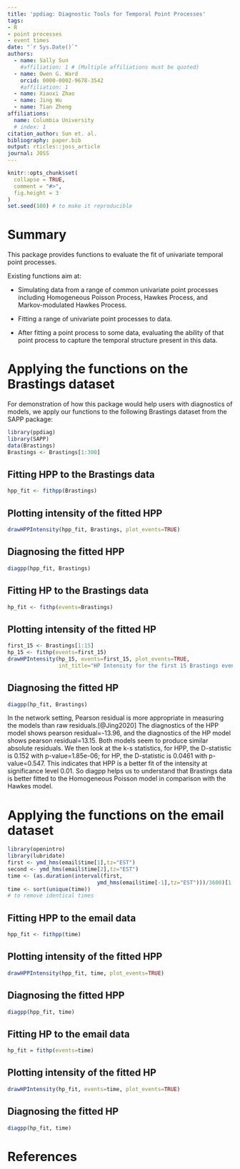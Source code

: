 ```yaml
---
title: 'ppdiag: Diagnostic Tools for Temporal Point Processes'
tags:
- R
- point processes
- event times
date: "`r Sys.Date()`"
authors:
  - name: Sally Sun
    #affiliation: 1 # (Multiple affiliations must be quoted)
  - name: Owen G. Ward
    orcid: 0000-0002-9678-3542
    #affiliation: 1
  - name: Xiaoxi Zhao
  - name: Jing Wu
  - name: Tian Zheng
affiliations:
  name: Columbia University
  # index: 1
citation_author: Sun et. al.
bibliography: paper.bib
output: rticles::joss_article
journal: JOSS
---
```


```r
knitr::opts_chunk$set(
  collapse = TRUE,
  comment = "#>",
  fig.height = 3
)
set.seed(100) # to make it reproducible
```

# Summary
This package provides functions to evaluate the fit of 
univariate temporal point 
processes. 

Existing functions aim at: 

- Simulating data from a range of common univariate point processes including 
Homogeneous Poisson Process, Hawkes Process, and Markov-modulated Hawkes 
Process.

- Fitting a range of univariate point processes to data.

- After fitting a point process to some data, evaluating the ability of that 
point process to capture the temporal structure present in this data.

# Applying the functions on the Brastings dataset
For demonstration of how this package would help users with diagnostics of 
models, we apply our functions to the following Brastings dataset from the SAPP 
package: 

```r
library(ppdiag)
library(SAPP)
data(Brastings)
Brastings <- Brastings[1:300]
```

## Fitting HPP to the Brastings data
```r
hpp_fit <- fithpp(Brastings)
```

## Plotting intensity of the fitted HPP
```r
drawHPPIntensity(hpp_fit, Brastings, plot_events=TRUE)
```

## Diagnosing the fitted HPP
```r
diagpp(hpp_fit, Brastings)
```

## Fitting HP to the Brastings data
```r
hp_fit <- fithp(events=Brastings)
```

## Plotting intensity of the fitted HP
```r
first_15 <- Brastings[1:15]
hp_15 <- fithp(events=first_15)
drawHPIntensity(hp_15, events=first_15, plot_events=TRUE,
                int_title="HP Intensity for the first 15 Brastings events")
```

## Diagnosing the fitted HP
```r
diagpp(hp_fit, Brastings)
```

In the network setting, Pearson residual is more appropriate in measuring the 
models than raw residuals.[@Jing2020] The diagnostics of the HPP model shows 
pearson residual=-13.96, and the diagnostics of the HP model shows pearson 
residual=13.15. Both models seem to produce similar absolute residuals. We then 
look at the k-s statistics, for HPP, the D-statistic is 0.152 with 
p-value=1.85e-06; for HP, the D-statistic is 0.0461 with p-value=0.547. This 
indicates that HPP is a better fit of the intensity at significance level 0.01. 
So diagpp helps us to understand that Brastings data is better fitted to the 
Homogeneous Poisson model in comparison with the Hawkes model. 

# Applying the functions on the email dataset
```r
library(openintro)
library(lubridate)
first <- ymd_hms(email$time[1],tz="EST")
second <- ymd_hms(email$time[2],tz="EST")
time <- (as.duration(interval(first,
                            ymd_hms(email$time[-1],tz="EST")))/3600)[1:300]
time <- sort(unique(time))
# to remove identical times
```
## Fitting HPP to the email data
```r
hpp_fit <- fithpp(time)
```
## Plotting intensity of the fitted HPP
```r
drawHPPIntensity(hpp_fit, time, plot_events=TRUE)
```
## Diagnosing the fitted HPP
```r
diagpp(hpp_fit, time)
```
## Fitting HP to the email data
```r
hp_fit = fithp(events=time)
```
## Plotting intensity of the fitted HP
```r
drawHPIntensity(hp_fit, events=time, plot_events=TRUE)
```
## Diagnosing the fitted HP
```r
diagpp(hp_fit, time)
```

# References